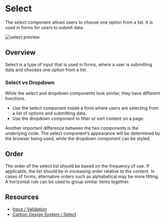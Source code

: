 
<Meta title="COMPONENTS/Select/Usage" />

# Select

The select component allows users to choose one option from a list. It is used in forms for users to submit data.

![select preview](/select/doc/assets/select-preview.png)

## Overview
Select is a type of input that is used in forms, where a user is submitting data and chooses one option from a list.

### Select vs Dropdown
While the select and dropdown components look similar, they have different functions.

- Use the select component inside a form where users are selecting from a list of options and submitting data.
- Use the dropdown component to filter or sort content on a page.

Another important difference between the two components is the underlying code. The select component’s appearance will be determined by the browser being used, while the dropdown component can be styled.

## Order

The order of the select list should be based on the frequency of use. If applicable, the list should be in increasing order relative to the content. In cases of forms, alternative orders such as alphabetical may be more fitting. A horizontal rule can be used to group similar items together.

## Resources
- [Input / Validation](/?path=/story/components-input-usage--page#validation-and-errors)
- <a href="https://www.carbondesignsystem.com/components/select/usage/" target="_blank">Carbon Design System / Select</a>
